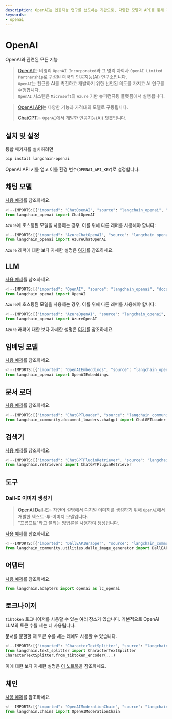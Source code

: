 ```yaml
---
description: OpenAI는 인공지능 연구를 선도하는 기관으로, 다양한 모델과 API를 통해 친근한 AI 개발을 목표로 합니다.
keywords:
- openai
---
```


# OpenAI

OpenAI와 관련된 모든 기능

> [OpenAI](https://en.wikipedia.org/wiki/OpenAI)는 비영리 `OpenAI Incorporated`와 그 영리 자회사 `OpenAI Limited Partnership`로 구성된 미국의 인공지능(AI) 연구소입니다.  
`OpenAI`는 친근한 AI를 촉진하고 개발하기 위한 선언된 의도를 가지고 AI 연구를 수행합니다.  
`OpenAI` 시스템은 `Microsoft`의 `Azure` 기반 슈퍼컴퓨팅 플랫폼에서 실행됩니다.

> [OpenAI API](https://platform.openai.com/docs/models)는 다양한 기능과 가격대의 모델로 구동됩니다.  
>  
> [ChatGPT](https://chat.openai.com)는 `OpenAI`에서 개발한 인공지능(AI) 챗봇입니다.

## 설치 및 설정

통합 패키지를 설치하려면  
```bash
pip install langchain-openai
```


OpenAI API 키를 얻고 이를 환경 변수(`OPENAI_API_KEY`)로 설정합니다.

## 채팅 모델

[사용 예제](/docs/integrations/chat/openai)를 참조하세요.

```python
<!--IMPORTS:[{"imported": "ChatOpenAI", "source": "langchain_openai", "docs": "https://api.python.langchain.com/en/latest/chat_models/langchain_openai.chat_models.base.ChatOpenAI.html", "title": "OpenAI"}]-->
from langchain_openai import ChatOpenAI
```


`Azure`에 호스팅된 모델을 사용하는 경우, 이를 위해 다른 래퍼를 사용해야 합니다:  
```python
<!--IMPORTS:[{"imported": "AzureChatOpenAI", "source": "langchain_openai", "docs": "https://api.python.langchain.com/en/latest/chat_models/langchain_openai.chat_models.azure.AzureChatOpenAI.html", "title": "OpenAI"}]-->
from langchain_openai import AzureChatOpenAI
```
  
`Azure` 래퍼에 대한 보다 자세한 설명은 [여기](/docs/integrations/chat/azure_chat_openai)를 참조하세요.

## LLM

[사용 예제](/docs/integrations/llms/openai)를 참조하세요.

```python
<!--IMPORTS:[{"imported": "OpenAI", "source": "langchain_openai", "docs": "https://api.python.langchain.com/en/latest/llms/langchain_openai.llms.base.OpenAI.html", "title": "OpenAI"}]-->
from langchain_openai import OpenAI
```


`Azure`에 호스팅된 모델을 사용하는 경우, 이를 위해 다른 래퍼를 사용해야 합니다:  
```python
<!--IMPORTS:[{"imported": "AzureOpenAI", "source": "langchain_openai", "docs": "https://api.python.langchain.com/en/latest/llms/langchain_openai.llms.azure.AzureOpenAI.html", "title": "OpenAI"}]-->
from langchain_openai import AzureOpenAI
```
  
`Azure` 래퍼에 대한 보다 자세한 설명은 [여기](/docs/integrations/llms/azure_openai)를 참조하세요.

## 임베딩 모델

[사용 예제](/docs/integrations/text_embedding/openai)를 참조하세요.

```python
<!--IMPORTS:[{"imported": "OpenAIEmbeddings", "source": "langchain_openai", "docs": "https://api.python.langchain.com/en/latest/embeddings/langchain_openai.embeddings.base.OpenAIEmbeddings.html", "title": "OpenAI"}]-->
from langchain_openai import OpenAIEmbeddings
```


## 문서 로더

[사용 예제](/docs/integrations/document_loaders/chatgpt_loader)를 참조하세요.

```python
<!--IMPORTS:[{"imported": "ChatGPTLoader", "source": "langchain_community.document_loaders.chatgpt", "docs": "https://api.python.langchain.com/en/latest/document_loaders/langchain_community.document_loaders.chatgpt.ChatGPTLoader.html", "title": "OpenAI"}]-->
from langchain_community.document_loaders.chatgpt import ChatGPTLoader
```


## 검색기

[사용 예제](/docs/integrations/retrievers/chatgpt-plugin)를 참조하세요.

```python
<!--IMPORTS:[{"imported": "ChatGPTPluginRetriever", "source": "langchain.retrievers", "docs": "https://api.python.langchain.com/en/latest/retrievers/langchain_community.retrievers.chatgpt_plugin_retriever.ChatGPTPluginRetriever.html", "title": "OpenAI"}]-->
from langchain.retrievers import ChatGPTPluginRetriever
```


## 도구

### Dall-E 이미지 생성기

> [OpenAI Dall-E](https://openai.com/dall-e-3)는 자연어 설명에서 디지털 이미지를 생성하기 위해 `OpenAI`에서 개발한 텍스트-투-이미지 모델입니다.  
"프롬프트"라고 불리는 방법론을 사용하여 생성됩니다.

[사용 예제](/docs/integrations/tools/dalle_image_generator)를 참조하세요.

```python
<!--IMPORTS:[{"imported": "DallEAPIWrapper", "source": "langchain_community.utilities.dalle_image_generator", "docs": "https://api.python.langchain.com/en/latest/utilities/langchain_community.utilities.dalle_image_generator.DallEAPIWrapper.html", "title": "OpenAI"}]-->
from langchain_community.utilities.dalle_image_generator import DallEAPIWrapper
```


## 어댑터

[사용 예제](/docs/integrations/adapters/openai)를 참조하세요.

```python
from langchain.adapters import openai as lc_openai
```


## 토크나이저

`tiktoken` 토크나이저를 사용할 수 있는 여러 장소가 있습니다. 기본적으로 OpenAI LLM의 토큰 수를 세는 데 사용됩니다.

문서를 분할할 때 토큰 수를 세는 데에도 사용할 수 있습니다.  
```python
<!--IMPORTS:[{"imported": "CharacterTextSplitter", "source": "langchain.text_splitter", "docs": "https://api.python.langchain.com/en/latest/character/langchain_text_splitters.character.CharacterTextSplitter.html", "title": "OpenAI"}]-->
from langchain.text_splitter import CharacterTextSplitter
CharacterTextSplitter.from_tiktoken_encoder(...)
```
  
이에 대한 보다 자세한 설명은 [이 노트북](/docs/how_to/split_by_token/#tiktoken)을 참조하세요.

## 체인

[사용 예제](https://python.langchain.com/v0.1/docs/guides/productionization/safety/moderation)를 참조하세요.

```python
<!--IMPORTS:[{"imported": "OpenAIModerationChain", "source": "langchain.chains", "docs": "https://api.python.langchain.com/en/latest/chains/langchain.chains.moderation.OpenAIModerationChain.html", "title": "OpenAI"}]-->
from langchain.chains import OpenAIModerationChain
```